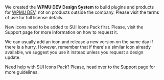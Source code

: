 
<Section
	title={{
		content: "Can I use the SUI Icons Pack in my projects?",
		small: true,
	}}
	contained={ true }
	border={ true }
	style={{ paddingTop: 0 }}>
	<p>We created the <strong>WPMU DEV Design System</strong> to build plugins and products for <a href="https://wpmudev.com/" target="_blank" rel="nofollow">WPMU DEV</a>, not on products outside the company. Please visit the terms of use for full license details.</p>
</Section>

<Section
	title={{
		content: "Need a new icon?",
		small: true,
	}}
	border={ true }
	contained={ true }>
	<p>New icons need to be added to SUI Icons Pack first. Please, visit the <LinkTo kind="sui-support--page">Support</LinkTo> page for more information on how to request it.</p>
	<p>We can usually add an icon and release a new version on the same day if there is a hurry. However, remember that if there's a similar icon already available, we suggest you use it instead unless you request a design update.</p>
</Section>

<Section
	title={{
		content: "Getting support",
		small: true,
	}}
	contained={ true }>
	<p>Need help with SUI Icons Pack? Please, head over to the <LinkTo kind="sui-support--page">Support</LinkTo> page for more guidelines.</p>
</Section>
